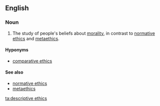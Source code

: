 ==English==
{{wikipedia}}

===Noun===
{{en-noun|head=[[descriptive]] [[ethics]]|-}}

# {{context|ethics|lang=en}} The study of people's beliefs about [[morality]], in contrast to [[normative ethics]] and [[metaethics]].

====Hyponyms====
* [[comparative ethics]]

====See also====
* [[normative ethics]]
* [[metaethics]]

[[ta:descriptive ethics]]